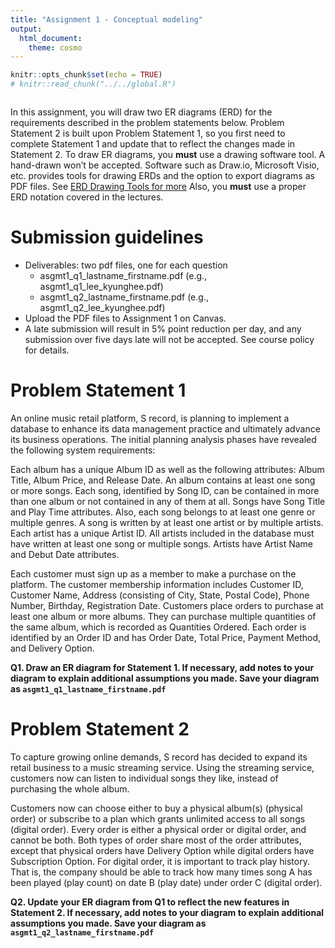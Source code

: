 ```yaml
---
title: "Assignment 1 - Conceptual modeling"
output: 
  html_document: 
    theme: cosmo
---
```


```r
knitr::opts_chunk$set(echo = TRUE)
# knitr::read_chunk("../../global.R")
```
```r
```

In this assignment, you will draw two ER diagrams (ERD) for the requirements described in the problem statements below. 
Problem Statement 2 is built upon Problem Statement 1, so you first need to complete Statement 1 and update that to reflect the changes made in Statement 2.
To draw ER diagrams, you **must** use a drawing software tool. A hand-drawn won't be accepted. Software such as Draw.io, Microsoft Visio, etc. provides tools for drawing ERDs and the option to export diagrams as PDF files. See [ERD Drawing Tools for more](https://khlee42.github.io/database/misc/erd_tools.html){target="_blank"}
Also, you **must** use a proper ERD notation covered in the lectures. 

# Submission guidelines

- Deliverables: two pdf files, one for each question
  - asgmt1_q1_lastname_firstname.pdf (e.g., asgmt1_q1_lee_kyunghee.pdf)
  - asgmt1_q2_lastname_firstname.pdf (e.g., asgmt1_q2_lee_kyunghee.pdf)
- Upload the PDF files to Assignment 1 on Canvas.
- A late submission will result in 5% point reduction per day, and any submission over five days late will not be accepted. See course policy for details.
 
# Problem Statement 1

An online music retail platform, S record, is planning to implement a database to enhance its data management practice and ultimately advance its business operations. The initial planning analysis phases have revealed the following system requirements:

Each album has a unique Album ID as well as the following attributes: Album Title, Album Price, and Release Date. An album contains at least one song or more songs. 
Each song, identified by Song ID, can be contained in more than one album or not contained in any of them at all. Songs have Song Title and Play Time attributes. Also, each song belongs to at least one genre or multiple genres. 
A song is written by at least one artist or by multiple artists. Each artist has a unique Artist ID. All artists included in the database must have written at least one song or multiple songs. Artists have Artist Name and Debut Date attributes.

Each customer must sign up as a member to make a purchase on the platform. The customer membership information includes Customer ID, Customer Name, Address (consisting of City, State, Postal Code), Phone Number, Birthday, Registration Date. Customers place orders to purchase at least one album or more albums. They can purchase multiple quantities of the same album, which is recorded as Quantities Ordered. Each order is identified by an Order ID and has Order Date, Total Price, Payment Method, and Delivery Option.

**Q1. Draw an ER diagram for Statement 1. If necessary, add notes to your diagram to explain additional assumptions you made. Save your diagram as `asgmt1_q1_lastname_firstname.pdf`**

# Problem Statement 2

To capture growing online demands, S record has decided to expand its retail business to a music streaming service. 
Using the streaming service, customers now can listen to individual songs they like, instead of purchasing the whole album.

Customers now can choose either to buy a physical album(s) (physical order) or subscribe to a plan which grants unlimited access to all songs (digital order). 
Every order is either a physical order or digital order, and cannot be both. 
Both types of order share most of the order attributes, except that physical orders have Delivery Option while digital orders have Subscription Option. 
For digital order, it is important to track play history. That is, the company should be able to track how many times song A has been played (play count) on date B (play date) under order C (digital order).

**Q2. Update your ER diagram from Q1 to reflect the new features in Statement 2. If necessary, add notes to your diagram to explain additional assumptions you made. Save your diagram as `asgmt1_q2_lastname_firstname.pdf`**

